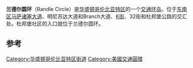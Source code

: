 '''兰德尔圆环'''（Randle Circle）是[[华盛顿哥伦比亚特区|华盛顿哥伦比亚特区]]的一个[[交通环岛|交通环岛]]，位于[[东南区_(华盛顿哥伦比亚特区)|东南区]][[马萨诸塞大道|马萨诸塞大道]]、明尼苏达大道和Branch大道、[[K街|K街]]、32街和杜邦堡公路的交汇处。杜邦堡社区的入口就位于兰德尔圆环。

==参考==
{{Coord|38.8782|-76.9614|display=title|region:US-DC_type:landmark}}
{{华盛顿哥伦比亚特区街道}}
[[Category:华盛顿哥伦比亚特区街道|Category:华盛顿哥伦比亚特区街道]]
[[Category:美國交通圓環|Category:美國交通圓環]]